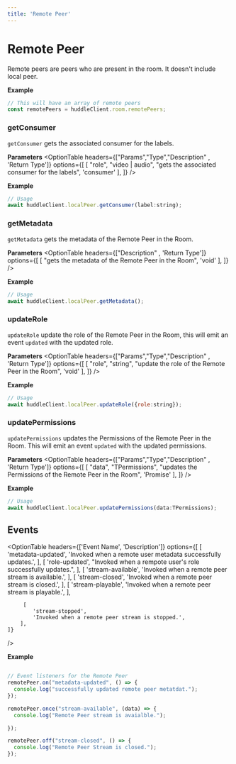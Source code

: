 ```yaml
---
title: 'Remote Peer'
---
```



# Remote Peer 

Remote peers are peers who are present in the room. It doesn't include local peer. 

**Example** 

```js
// This will have an array of remote peers
const remotePeers = huddleClient.room.remotePeers;
```

### getConsumer

`getConsumer` gets the associated consumer for the labels.

**Parameters**
<OptionTable
    headers={["Params","Type","Description" , 'Return Type']}
  options={[
    [
      "role",
      "video | audio",
      "gets the associated consumer for the labels",
      'consumer'
    ],
  ]}
/>

**Example**


```jsx
// Usage
await huddleClient.localPeer.getConsumer(label:string);
```

### getMetadata

`getMetadata` gets the metadata of the Remote Peer in the Room.

**Parameters**
<OptionTable
    headers={["Description" , 'Return Type']}
  options={[
    [
      "gets the metadata of the Remote Peer in the Room",
      'void'
    ],
  ]}
/>

**Example**


```jsx
// Usage
await huddleClient.localPeer.getMetadata();
```



### updateRole

`updateRole` update the role of the Remote Peer in the Room, this will emit an event `updated` with the updated role.

**Parameters**
<OptionTable
    headers={["Params","Type","Description" , 'Return Type']}
  options={[
    [
      "role",
      "string",
      "update the role of the Remote Peer in the Room",
      'void'
    ],
  ]}
/>

**Example**


```jsx
// Usage
await huddleClient.localPeer.updateRole({role:string});
```

 ### updatePermissions

`updatePermissions` updates the Permissions of the Remote Peer in the Room. This will emit an event `updated` with the updated permissions.


**Parameters**
<OptionTable
    headers={["Params","Type","Description" , 'Return Type']}
  options={[
    [
      "data",
      "TPermissions",
      "updates the Permissions of the Remote Peer in the Room",
      'Promise<void>'
    ],
  ]}
/>

**Example**


```jsx
// Usage
await huddleClient.localPeer.updatePermissions(data:TPermissions);
```

## Events

<OptionTable 
    headers={['Event Name', 'Description']}
    options={[
        [
            'metadata-updated',
            'Invoked when a remote user metadata successfully updates.',
        ],
        [
            'role-updated',
            "Invoked when a rempote user's role successfully updates.",
        ],
        [
            'stream-available',
            'Invoked when a remote peer stream is available.',
        ],
        [
            'stream-closed',
            'Invoked when a remote peer stream is closed.',
        ],
        [
            'stream-playable',
            'Invoked when a remote peer stream is playable.',
        ],

         [
            'stream-stopped',
            'Invoked when a remote peer stream is stopped.',
        ],
    ]}
/>


**Example**

```js

// Event listeners for the Remote Peer
remotePeer.on("metadata-updated", () => {
  console.log("successfully updated remote peer metatdat.");
});

remotePeer.once("stream-available", (data) => {
  console.log("Remote Peer stream is avaialble.");

});

remotePeer.off("stream-closed", () => {
  console.log("Remote Peer Stream is closed.");
});